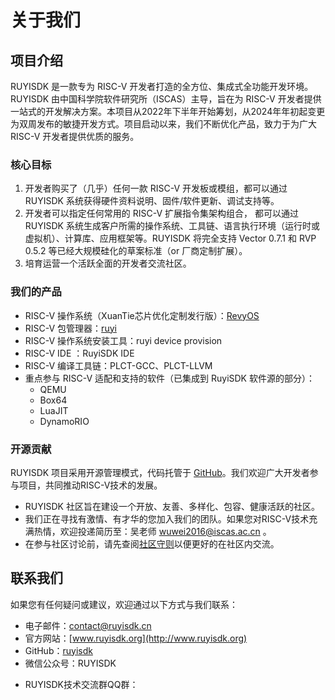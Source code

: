 
# 关于我们

## 项目介绍
RUYISDK 是一款专为 RISC-V 开发者打造的全方位、集成式全功能开发环境。
RUYISDK 由中国科学院软件研究所（ISCAS）主导，旨在为 RISC-V 开发者提供一站式的开发解决方案。本项目从2022年下半年开始筹划，从2024年年初起变更为双周发布的敏捷开发方式。项目启动以来，我们不断优化产品，致力于为广大 RISC-V 开发者提供优质的服务。

### 核心目标
1. 开发者购买了（几乎）任何一款 RISC-V 开发板或模组，都可以通过 RUYISDK 系统获得硬件资料说明、固件/软件更新、调试支持等。
2. 开发者可以指定任何常用的 RISC-V 扩展指令集架构组合， 都可以通过 RUYISDK 系统生成客户所需的操作系统、工具链、语言执行环境（运行时或虚拟机）、计算库、应用框架等。RUYISDK 将完全支持 Vector 0.7.1 和 RVP 0.5.2 等已经大规模硅化的草案标准（or 厂商定制扩展）。
3. 培育运营一个活跃全面的开发者交流社区。

### 我们的产品
- RISC-V 操作系统（XuanTie芯片优化定制发行版）：[RevyOS](https://github.com/ruyisdk/revyos)
- RISC-V 包管理器：[ruyi](https://github.com/ruyisdk/ruyi)
- RISC-V 操作系统安装工具：ruyi device provision
- RISC-V IDE ：RuyiSDK IDE
- RISC-V 编译工具链：PLCT-GCC、PLCT-LLVM
- 重点参与 RISC-V 适配和支持的软件（已集成到 RuyiSDK 软件源的部分）：
  - QEMU
  - Box64
  - LuaJIT
  - DynamoRIO

### 开源贡献
RUYISDK 项目采用开源管理模式，代码托管于 [GitHub](https://github.com/ruyisdk)。我们欢迎广大开发者参与项目，共同推动RISC-V技术的发展。
- RUYISDK 社区旨在建设一个开放、友善、多样化、包容、健康活跃的社区。
- 我们正在寻找有激情、有才华的您加入我们的团队。如果您对RISC-V技术充满热情，欢迎投递简历至：吴老师 wuwei2016@iscas.ac.cn 。
- 在参与社区讨论前，请先查阅[社区守则](/code_of_conduct)以便更好的在社区内交流。

## 联系我们
如果您有任何疑问或建议，欢迎通过以下方式与我们联系：
- 电子邮件：[contact@ruyisdk.cn](mailto:contact@ruyisdk.cn)
- 官方网站：[www.ruyisdk.org](http://www.ruyisdk.org)
- GitHub：[ruyisdk](https://github.com/ruyisdk)  
- 微信公众号：RUYISDK

<QRCode src="/img/QRCode_img/wechat_account_img.png" size={140}  location="left" />

- RUYISDK技术交流群QQ群：

<QRCode src="/img/QRCode_img/qqgroup_img.png"  QRnumber="544940413"  />

